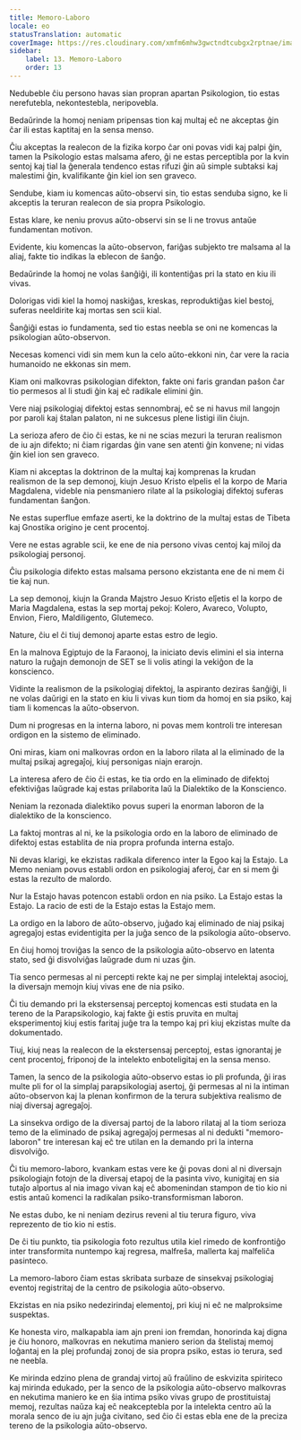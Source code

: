 ```yaml
---
title: Memoro-Laboro
locale: eo
statusTranslation: automatic
coverImage: https://res.cloudinary.com/xmfm6mhw3gwctndtcubgx2rptnae/image/upload/v1741354419/small_cover_la_gran_rebelion_28716e29d2.webp
sidebar:
    label: 13. Memoro-Laboro
    order: 13
---
```

Nedubeble ĉiu persono havas sian propran apartan Psikologion, tio estas nerefutebla, nekontestebla, neripovebla.

Bedaŭrinde la homoj neniam pripensas tion kaj multaj eĉ ne akceptas ĝin ĉar ili estas kaptitaj en la sensa menso.

Ĉiu akceptas la realecon de la fizika korpo ĉar oni povas vidi kaj palpi ĝin, tamen la Psikologio estas malsama afero, ĝi ne estas perceptibla por la kvin sentoj kaj tial la ĝenerala tendenco estas rifuzi ĝin aŭ simple subtaksi kaj malestimi ĝin, kvalifikante ĝin kiel ion sen graveco.

Sendube, kiam iu komencas aŭto-observi sin, tio estas senduba signo, ke li akceptis la teruran realecon de sia propra Psikologio.

Estas klare, ke neniu provus aŭto-observi sin se li ne trovus antaŭe fundamentan motivon.

Evidente, kiu komencas la aŭto-observon, fariĝas subjekto tre malsama al la aliaj, fakte tio indikas la eblecon de ŝanĝo.

Bedaŭrinde la homoj ne volas ŝanĝiĝi, ili kontentiĝas pri la stato en kiu ili vivas.

Dolorigas vidi kiel la homoj naskiĝas, kreskas, reproduktiĝas kiel bestoj, suferas neeldirite kaj mortas sen scii kial.

Ŝanĝiĝi estas io fundamenta, sed tio estas neebla se oni ne komencas la psikologian aŭto-observon.

Necesas komenci vidi sin mem kun la celo aŭto-ekkoni nin, ĉar vere la racia humanoido ne ekkonas sin mem.

Kiam oni malkovras psikologian difekton, fakte oni faris grandan paŝon ĉar tio permesos al li studi ĝin kaj eĉ radikale elimini ĝin.

Vere niaj psikologiaj difektoj estas sennombraj, eĉ se ni havus mil langojn por paroli kaj ŝtalan palaton, ni ne sukcesus plene listigi ilin ĉiujn.

La serioza afero de ĉio ĉi estas, ke ni ne scias mezuri la teruran realismon de iu ajn difekto; ni ĉiam rigardas ĝin vane sen atenti ĝin konvene; ni vidas ĝin kiel ion sen graveco.

Kiam ni akceptas la doktrinon de la multaj kaj komprenas la krudan realismon de la sep demonoj, kiujn Jesuo Kristo elpelis el la korpo de Maria Magdalena, videble nia pensmaniero rilate al la psikologiaj difektoj suferas fundamentan ŝanĝon.

Ne estas superflue emfaze aserti, ke la doktrino de la multaj estas de Tibeta kaj Gnostika origino je cent procentoj.

Vere ne estas agrable scii, ke ene de nia persono vivas centoj kaj miloj da psikologiaj personoj.

Ĉiu psikologia difekto estas malsama persono ekzistanta ene de ni mem ĉi tie kaj nun.

La sep demonoj, kiujn la Granda Majstro Jesuo Kristo elĵetis el la korpo de Maria Magdalena, estas la sep mortaj pekoj: Kolero, Avareco, Volupto, Envion, Fiero, Maldiligento, Glutemeco.

Nature, ĉiu el ĉi tiuj demonoj aparte estas estro de legio.

En la malnova Egiptujo de la Faraonoj, la iniciato devis elimini el sia interna naturo la ruĝajn demonojn de SET se li volis atingi la vekiĝon de la konscienco.

Vidinte la realismon de la psikologiaj difektoj, la aspiranto deziras ŝanĝiĝi, li ne volas daŭrigi en la stato en kiu li vivas kun tiom da homoj en sia psiko, kaj tiam li komencas la aŭto-observon.

Dum ni progresas en la interna laboro, ni povas mem kontroli tre interesan ordigon en la sistemo de eliminado.

Oni miras, kiam oni malkovras ordon en la laboro rilata al la eliminado de la multaj psikaj agregaĵoj, kiuj personigas niajn erarojn.

La interesa afero de ĉio ĉi estas, ke tia ordo en la eliminado de difektoj efektiviĝas laŭgrade kaj estas prilaborita laŭ la Dialektiko de la Konscienco.

Neniam la rezonada dialektiko povus superi la enorman laboron de la dialektiko de la konscienco.

La faktoj montras al ni, ke la psikologia ordo en la laboro de eliminado de difektoj estas establita de nia propra profunda interna estaĵo.

Ni devas klarigi, ke ekzistas radikala diferenco inter la Egoo kaj la Estajo. La Memo neniam povus establi ordon en psikologiaj aferoj, ĉar en si mem ĝi estas la rezulto de malordo.

Nur la Estajo havas potencon establi ordon en nia psiko. La Estajo estas la Estajo. La racio de esti de la Estajo estas la Estajo mem.

La ordigo en la laboro de aŭto-observo, juĝado kaj eliminado de niaj psikaj agregaĵoj estas evidentigita per la juĝa senco de la psikologia aŭto-observo.

En ĉiuj homoj troviĝas la senco de la psikologia aŭto-observo en latenta stato, sed ĝi disvolviĝas laŭgrade dum ni uzas ĝin.

Tia senco permesas al ni percepti rekte kaj ne per simplaj intelektaj asocioj, la diversajn memojn kiuj vivas ene de nia psiko.

Ĉi tiu demando pri la ekstersensaj perceptoj komencas esti studata en la tereno de la Parapsikologio, kaj fakte ĝi estis pruvita en multaj eksperimentoj kiuj estis faritaj juĝe tra la tempo kaj pri kiuj ekzistas multe da dokumentado.

Tiuj, kiuj neas la realecon de la ekstersensaj perceptoj, estas ignorantaj je cent procentoj, friponoj de la intelekto enboteligitaj en la sensa menso.

Tamen, la senco de la psikologia aŭto-observo estas io pli profunda, ĝi iras multe pli for ol la simplaj parapsikologiaj asertoj, ĝi permesas al ni la intiman aŭto-observon kaj la plenan konfirmon de la terura subjektiva realismo de niaj diversaj agregaĵoj.

La sinsekva ordigo de la diversaj partoj de la laboro rilataj al la tiom serioza temo de la eliminado de psikaj agregaĵoj permesas al ni dedukti "memoro-laboron" tre interesan kaj eĉ tre utilan en la demando pri la interna disvolviĝo.

Ĉi tiu memoro-laboro, kvankam estas vere ke ĝi povas doni al ni diversajn psikologiajn fotojn de la diversaj etapoj de la pasinta vivo, kunigitaj en sia tutaĵo alportus al nia imago vivan kaj eĉ abomenindan stampon de tio kio ni estis antaŭ komenci la radikalan psiko-transformisman laboron.

Ne estas dubo, ke ni neniam dezirus reveni al tiu terura figuro, viva reprezento de tio kio ni estis.

De ĉi tiu punkto, tia psikologia foto rezultus utila kiel rimedo de konfrontiĝo inter transformita nuntempo kaj regresa, malfreŝa, mallerta kaj malfeliĉa pasinteco.

La memoro-laboro ĉiam estas skribata surbaze de sinsekvaj psikologiaj eventoj registritaj de la centro de psikologia aŭto-observo.

Ekzistas en nia psiko nedezirindaj elementoj, pri kiuj ni eĉ ne malproksime suspektas.

Ke honesta viro, malkapabla iam ajn preni ion fremdan, honorinda kaj digna je ĉiu honoro, malkovras en nekutima maniero serion da ŝtelistaj memoj loĝantaj en la plej profundaj zonoj de sia propra psiko, estas io terura, sed ne neebla.

Ke mirinda edzino plena de grandaj virtoj aŭ fraŭlino de eskvizita spiriteco kaj mirinda edukado, per la senco de la psikologia aŭto-observo malkovras en nekutima maniero ke en ŝia intima psiko vivas grupo de prostituistaj memoj, rezultas naŭza kaj eĉ neakceptebla por la intelekta centro aŭ la morala senco de iu ajn juĝa civitano, sed ĉio ĉi estas ebla ene de la preciza tereno de la psikologia aŭto-observo.

